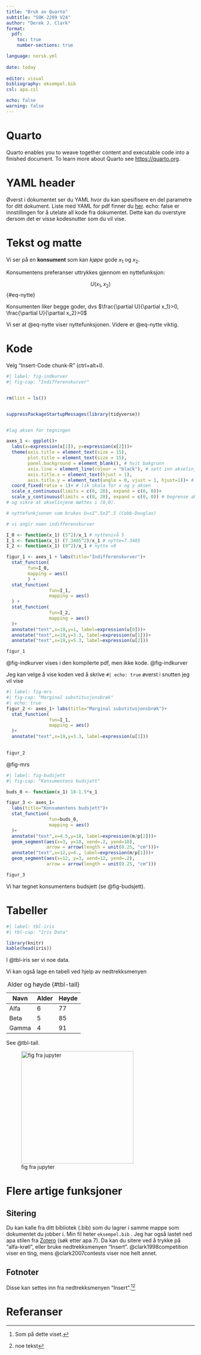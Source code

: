 ---
title: "Bruk av Quarto"
subtitle: "SOK-2209 V24"
author: "Derek J. Clark"
format:
  pdf:
    toc: true
    number-sections: true

language: norsk.yml
    
date: today
    
editor: visual
bibliography: eksempel.bib
csl: apa.csl

echo: false
warning: false
---

\newpage

# Quarto

Quarto enables you to weave together content and executable code into a finished document. To learn more about Quarto see <https://quarto.org>.

# YAML header

Øverst i dokumentet ser du YAML hvor du kan spesifisere en del parametre for ditt dokument. Liste med YAML for pdf finner du [her](https://quarto.org/docs/reference/formats/pdf.html). echo: false er innstillingen for å utelate all kode fra dokumentet. Dette kan du overstyre dersom det er visse kodesnutter som du vil vise.

# Tekst og matte

Vi ser på en **konsument** som kan *kjøpe* gode $x_1$ og $x_2$.

Konsumentens preferanser uttrykkes gjennom en nyttefunksjon:

$$
U(x_1,x_2)
$$ {#eq-nytte}

Konsumenten liker begge goder, dvs $\frac{\partial U}{\partial x_1}>0, \frac{\partial U}{\partial x_2}>0$

Vi ser at @eq-nytte viser nyttefunksjonen. Videre er @eq-nytte viktig.

# Kode

Velg "Insert-Code chunk-R" (ctrl+alt+I).

```{r}
#| label: fig-indkurver
#| fig-cap: "Indifferenskurver"


rm(list = ls())


suppressPackageStartupMessages(library(tidyverse))


#lag aksen for tegningen

axes_1 <- ggplot()+
  labs(x=expression(x[1]), y=expression(x[2]))+
  theme(axis.title = element_text(size = 15),
        plot.title = element_text(size = 15),
        panel.background = element_blank(), # hvit bakgrunn
        axis.line = element_line(colour = "black"), # sett inn akselinjer
        axis.title.x = element_text(hjust = 1),
        axis.title.y = element_text(angle = 0, vjust = 1, hjust=1))+ # juster labels på aksene  
  coord_fixed(ratio = 1)+ # lik skala for x og y aksen
  scale_x_continuous(limits = c(0, 20), expand = c(0, 0))+
  scale_y_continuous(limits = c(0, 20), expand = c(0, 0)) # begrense aksene
# og sikre at akselinjene møttes i (0,0).

# nyttefunkjsonen som brukes U=x1^.5x2^.5 (Cobb-Douglas)

# vi angir noen indifferenskurver

I_0 <- function(x_1) (5^2)/x_1 # nyttenivå 5
I_1 <- function(x_1) (7.3485^2)/x_1 # nytte=7.3485
I_2 <- function(x_1) (9^2)/x_1 # nytte =9

figur_1 <- axes_1 + labs(title="Indifferenskurver")+
  stat_function(
        fun=I_0,
        mapping = aes()
        ) +
  stat_function(
                fun=I_1,
                mapping = aes()
  ) +
  stat_function(
                fun=I_2,
                mapping = aes()
  )+
  annotate("text",x=19,y=1, label=expression(u[0]))+
  annotate("text",x=19,y=3.3, label=expression(u[1]))+
  annotate("text",x=19,y=5.3, label=expression(u[2]))

figur_1
```

@fig-indkurver vises i den kompilerte pdf, men ikke kode. @fig-indkurver

\newpage

Jeg kan velge å vise koden ved å skrive `#| echo: true` øverst i snutten jeg vil vise

```{r}
#| label: fig-mrs
#| fig-cap: "Marginal substitusjonsbrøk"
#| echo: true
figur_2 <- axes_1+ labs(title="Marginal substitusjonsbrøk")+
  stat_function(
                fun=I_1,
                mapping = aes()
  )+
  annotate("text",x=19,y=3.3, label=expression(u[1]))
  

figur_2
```

@fig-mrs

```{r}
#| label: fig-budsjett
#| fig-cap: "Konsumentens budsjett"

buds_0 <- function(x_1) 18-1.5*x_1

figur_3 <- axes_1+
  labs(title="Konsumentens budsjett")+
  stat_function(
                fun=buds_0,
                mapping = aes()
  )+
  annotate("text",x=4.5,y=18, label=expression(m/p[2]))+
  geom_segment(aes(x=3, y=18, xend=.2, yend=18),
               arrow = arrow(length = unit(0.25, "cm")))+
  annotate("text",x=12,y=4., label=expression(m/p[1]))+
  geom_segment(aes(x=12, y=3, xend=12, yend=.2),
               arrow = arrow(length = unit(0.25, "cm")))

figur_3
```

Vi har tegnet konsumentens budsjett (se @fig-budsjett).

# Tabeller

```{r}
#| label: tbl-iris
#| tbl-cap: "Iris Data"

library(knitr)
kable(head(iris))

```

I @tbl-iris ser vi noe data.

Vi kan også lage en tabell ved hjelp av nedtrekksmenyen

| Navn  | Alder | Høyde |
|-------|-------|-------|
| Alfa  | 6     | 77    |
| Beta  | 5     | 85    |
| Gamma | 4     | 91    |

: Alder og høyde {#tbl-tall}

See @tbl-tall.

![fig fra jupyter](Screenshot%202023-09-27%20133207.png){#fig-jupyter fig-align="center" width="300"}

\newpage

# Flere artige funksjoner

## Sitering

Du kan kalle fra ditt bibliotek (.bib) som du lagrer i samme mappe som dokumentet du jobber i. Min fil heter `eksempel.bib` . Jeg har også lastet ned apa stilen fra [Zotero](https://www.zotero.org/styles) (søk etter apa 7). Da kan du sitere ved å trykke på "alfa-krøll", eller bruke nedtrekksmenyen "Insert". @clark1998competition viser en ting, mens @clark2007contests viser noe helt annet.

## Fotnoter

Disse kan settes inn fra nedtrekksmenyen "Insert".[^1][^2]

[^1]: Som på dette viset.

[^2]: noe tekst

# Referanser
